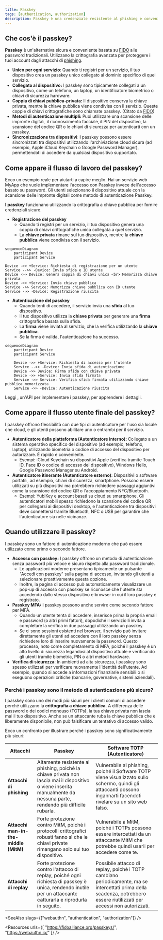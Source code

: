 ```yaml
---
title: Passkey
tags: [authentication, authorization]
description: Passkey è una credenziale resistente al phishing e conveniente che sostituisce le password e può essere utilizzata per l'accesso e l'autenticazione multi-fattore.
---
```


## Che cos'è il passkey?

**Passkey** è un'alternativa sicura e conveniente basata su [FIDO](https://fidoalliance.org/) alle password tradizionali. Utilizzano la crittografia avanzata per proteggere i tuoi account dagli attacchi di [phishing](https://en.wikipedia.org/wiki/Phishing).

- **Unico per ogni servizio**: Quando ti registri per un servizio, il tuo dispositivo crea un passkey unico collegato al dominio specifico di quel servizio.
- **Collegato al dispositivo:** I passkey sono tipicamente collegati a un dispositivo, come un telefono, un laptop, un identificatore biometrico o chiavi di sicurezza hardware.
- **Coppia di chiavi pubblica-privata:** Il dispositivo conserva la chiave privata, mentre la chiave pubblica viene condivisa con il servizio. Queste coppie di chiavi crittografiche sono chiamate passkey. (Citato da [FIDO](https://fidoalliance.org/how-fido-works/))
- **Metodi di autenticazione multipli:** Puoi utilizzare una scansione delle impronte digitali, il riconoscimento facciale, il PIN del dispositivo, la scansione del codice QR o le chiavi di sicurezza per autenticarti con un passkey.
- **Sincronizzazione tra dispositivi**: I passkey possono essere sincronizzati tra dispositivi utilizzando l'archiviazione cloud sicura (ad esempio, Apple iCloud Keychain o Google Password Manager), permettendoti di accedere da qualsiasi dispositivo supportato.

## Come appare il flusso di lavoro del passkey?

Ecco un esempio reale per aiutarti a capire meglio. Hai un servizio web MyApp che vuole implementare l'accesso con Passkey invece dell'accesso basato su password. Gli utenti selezionano il dispositivo attuale con la scansione delle impronte digitali come metodo di autenticazione Passkey.

I **passkey** funzionano utilizzando la crittografia a chiave pubblica per fornire credenziali sicure.

- **Registrazione del passkey**
    - Quando ti registri per un servizio, il tuo dispositivo genera una coppia di chiavi crittografiche unica collegata a quel servizio.
    - La **chiave privata** rimane sul tuo dispositivo, mentre la **chiave pubblica** viene condivisa con il servizio.

```mermaid
sequenceDiagram
	participant Device
	participant Service
	
Device ->> +Service: Richiesta di registrazione per un utente
Service -->> -Device: Invia sfida e ID utente
Device ->> Device: Genera coppia di chiavi unica <br> Memorizza chiave privata
Device ->> +Service: Invia chiave pubblica
Service ->> Service: Memorizza chiave pubblica con ID utente
Service ->> -Device: Registrazione riuscita
```

- **Autenticazione del passkey**
    - Quando tenti di accedere, il servizio invia una **sfida** al tuo dispositivo.
    - Il tuo dispositivo utilizza la **chiave privata** per generare una **firma** crittografica basata sulla sfida.
    - La **firma** viene inviata al servizio, che la verifica utilizzando la **chiave pubblica**.
    - Se la firma è valida, l'autenticazione ha successo.

```mermaid
sequenceDiagram
    participant Device
    participant Service
    
    Device ->> +Service: Richiesta di accesso per l'utente
    Service -->> -Device: Invia sfida di autenticazione
    Device ->> Device: Firma sfida con chiave privata
    Device ->> +Service: Invia sfida firmata
    Service ->> Service: Verifica sfida firmata utilizzando chiave pubblica memorizzata
    Service ->> -Device: Autenticazione riuscita
```

Leggi <Ref slug="webauthn" />, un'API per implementare i passkey, per apprendere i dettagli.

## Come appare il flusso utente finale del passkey?

I passkey offrono flessibilità con due tipi di autenticatore per l'uso sia locale che cloud, e gli utenti possono abilitare uno o entrambi per il servizio.

- **Autenticatore della piattaforma (Autenticatore interno):** Collegato a un sistema operativo specifico del dispositivo (ad esempio, telefono, laptop), utilizzando biometria o codice di accesso del dispositivo per autorizzare. È rapido e conveniente.
    - Esempi: iCloud Keychain su dispositivi Apple (verifica tramite Touch ID, Face ID o codice di accesso del dispositivo), Windows Hello, Google Password Manager su Android.
- **Autenticatore itinerante (Autenticatore esterno):** Dispositivi o software portatili, ad esempio, chiavi di sicurezza, smartphone. Possono essere utilizzati su più dispositivi ma potrebbero richiedere passaggi aggiuntivi come la scansione del codice QR o l'accoppiamento NFC/Bluetooth.
    - Esempi: YubiKey e account basati su cloud su smartphone. Gli autenticatori mobili spesso richiedono la scansione del codice QR per collegarsi ai dispositivi desktop, e l'autenticazione tra dispositivi deve connettersi tramite Bluetooth, NFC o USB per garantire che l'autenticatore sia nelle vicinanze.

## Quando utilizzare il passkey?

I passkey sono un fattore di autenticazione moderno che può essere utilizzato come primo o secondo fattore.

- **Accesso con passkey:** I passkey offrono un metodo di autenticazione senza password più veloce e sicuro rispetto alla password tradizionale.
    - Le applicazioni moderne presentano tipicamente un pulsante "Accedi con passkey" sulla pagina di accesso, invitando gli utenti a selezionare proattivamente questa opzione.
    - Inoltre, la pagina di accesso può automaticamente visualizzare un pop-up di accesso con passkey se riconosce che l'utente sta accedendo dallo stesso dispositivo e browser in cui il loro passkey è registrato.
- **Passkey MFA:** I passkey possono anche servire come secondo fattore per MFA.
    - Quando un utente tenta di accedere, inserisce prima la propria email e password (o altri primi fattori), dopodiché il servizio li invita a completare la verifica in due passaggi utilizzando un passkey.
    - Se ci sono sessioni esistenti nel browser, il servizio può invitare direttamente gli utenti ad accedere con il loro passkey senza richiedere loro di inserire nuovamente la password. Questo processo, noto come completamento di MFA, poiché il passkey è un alto livello di sicurezza legandosi al dispositivo attuale e verificando gli utenti tramite biometria, PIN o altri metodi hardware.
- **Verifica di sicurezza**: In ambienti ad alta sicurezza, i passkey sono spesso utilizzati per verificare nuovamente l'identità dell'utente. Ad esempio, quando si accede a informazioni finanziarie sensibili o si eseguono operazioni critiche (bancarie, governative, sistemi aziendali).

### Perché i passkey sono il metodo di autenticazione più sicuro?

I passkey sono uno dei modi più sicuri per i clienti comuni di accedere perché utilizzano la **crittografia a chiave pubblica**. A differenza delle password o dei codici monouso (TOTPs), la tua chiave privata non lascia mai il tuo dispositivo. Anche se un attaccante ruba la chiave pubblica che è liberamente disponibile, non può falsificare un tentativo di accesso valido.

Ecco un confronto per illustrare perché i passkey sono significativamente più sicuri:

| Attacchi | Passkey | Software TOTP (Autenticatore) |
| --- | --- | --- |
| **Attacchi di phishing** | Altamente resistente al phishing, poiché la chiave privata non lascia mai il dispositivo o viene inserita manualmente da nessuna parte, rendendo più difficile rubarla. | Vulnerabile al phishing, poiché il Software TOTP viene visualizzato sullo schermo, quindi gli attaccanti possono ingannarti facendoti rivelare su un sito web falso. |
| **Attacchi man-in-the-middle (MitM)** | Forte protezione contro MitM, poiché i protocolli crittografici robusti fanno sì che le chiavi private rimangano solo sul tuo dispositivo. | Vulnerabile a MitM, poiché i TOTPs possono essere intercettati da un attaccante MitM che potrebbe quindi usarli per accedere come te. |
| **Attacchi di replay** | Forte protezione contro l'attacco di replay, poiché ogni richiesta di passkey è unica, rendendo inutile per un attaccante catturarla e riprodurla in seguito. | Possibile attacco di replay, poiché i TOTP cambiano periodicamente, ma se intercettati prima della scadenza, potrebbero essere riutilizzati per accessi non autorizzati. |

<SeeAlso slugs={["webauthn", "authentication", "authorization"]} />

<Resources
  urls={[
    "https://fidoalliance.org/passkeys/",
    "https://webauthn.io/"
  ]}
/>